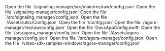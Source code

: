 <ProductWrapper product="signaling">
<PlatformWrapper platform="android">
    Open the file `<samples-root>/signaling-manager/src/main/res/raw/config.json`
</PlatformWrapper>

<PlatformWrapper platform="ios, macos">
    Open the file `<samples-root>/signaling-manager/config.json`
</PlatformWrapper>

<PlatformWrapper platform="web">
    Open the file `<samples-root>/src/signaling_manager/config.json`
</PlatformWrapper>

<PlatformWrapper platform="unity">
    Open the file `<samples-root>/Assets/utils/Config.json`
</PlatformWrapper>
<PlatformWrapper platform="linux-cpp">
    Open the file `<samples-root>/config.json`
</PlatformWrapper>
</ProductWrapper>

<ProductWrapper product="voice-calling, video-calling, interactive-live-streaming, broadcast-streaming">
<PlatformWrapper platform="android">
    Open the file `<samples-root>/agora-manager/res/raw/config.json`
</PlatformWrapper>

<PlatformWrapper platform="ios, macos">
    Open the file `DocsAppConfig.swift`
</PlatformWrapper>

<PlatformWrapper platform="web">
    Open the file `<samples-root>/src/agora_manager/config.json`
</PlatformWrapper>

<PlatformWrapper platform="unity">
    Open the file `<samples-root>/Assets/agora-manager/config.json`
</PlatformWrapper>

<PlatformWrapper platform="react-js">
    Open the file `<samples-root>/src/agora-manager/config.json`
</PlatformWrapper>

<PlatformWrapper platform="windows">
    Open the file `<samples-root>/video-sdk-samples-windows/agora-manager/config.json`
</PlatformWrapper>

</ProductWrapper>